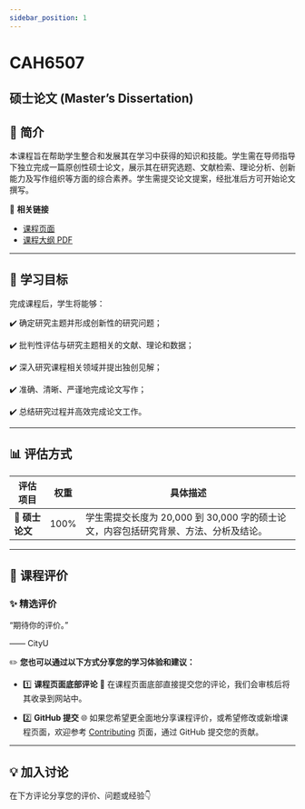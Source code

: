 ```yaml
---
sidebar_position: 1
---
```


# CAH6507
## 硕士论文 (Master’s Dissertation)

## **📘 简介**
本课程旨在帮助学生整合和发展其在学习中获得的知识和技能。学生需在导师指导下独立完成一篇原创性硕士论文，展示其在研究选题、文献检索、理论分析、创新能力及写作组织等方面的综合素养。学生需提交论文提案，经批准后方可开始论文撰写。

🔗 **相关链接**
- [课程页面](https://www.cityu.edu.hk/catalogue/pg/202425/course/CAH6507.htm)
- [课程大纲 PDF](https://www.cityu.edu.hk/catalogue/pg/202425/course/CAH6507.pdf)

---

## **🎯 学习目标**

完成课程后，学生将能够：

✔️ 确定研究主题并形成创新性的研究问题；

✔️ 批判性评估与研究主题相关的文献、理论和数据；

✔️ 深入研究课程相关领域并提出独创见解；

✔️ 准确、清晰、严谨地完成论文写作；

✔️ 总结研究过程并高效完成论文工作。

---

## **📊 评估方式**

| **评估项目**            | **权重** | **具体描述**                                                                                       |
|------------------------|---------|---------------------------------------------------------------------------------------------------|
| **📂 硕士论文**          | 100%    | 学生需提交长度为 20,000 到 30,000 字的硕士论文，内容包括研究背景、方法、分析及结论。                                                     |

---

## **💬 课程评价**

### ✨ **精选评价**
<div className={commentStyles.commentBox}>
    <p className={commentStyles.commentText}>
        “期待你的评价。”
    </p>
    <p className={commentStyles.commentAuthor}>—— CityU</p>
</div>

✏️ **您也可以通过以下方式分享您的学习体验和建议：**

- 1️⃣ **课程页面底部评论**
💬 在课程页面底部直接提交您的评论，我们会审核后将其收录到网站中。

- 2️⃣ **GitHub 提交**
🌐 如果您希望更全面地分享课程评价，或希望修改或新增课程页面，欢迎参考 [Contributing](/contributing) 页面，通过 GitHub 提交您的贡献。

---

## **💡 加入讨论**

在下方评论分享您的评价、问题或经验👇
<Utterances />
